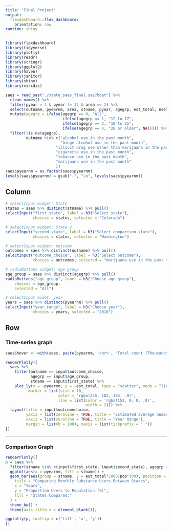 ```yaml
---
title: "Final Project" 
output: 
  flexdashboard::flex_dashboard:
    orientation: row
runtime: shiny
---
```


```r
library(flexdashboard)
library(tidyverse)
library(plotly)
library(readr)
library(stringr)
library(ggplot2)
library(haven)
library(janitor)
library(shiny)
library(viridis)

saes = read_sas("./state_saes_final.sas7bdat") %>%
  clean_names() %>% 
  filter(pyear > 4 & pyear != 12 & area == 2) %>% 
  select(outname, pyearnm, area, stname, pyear, agegrp, est_total, nsel, ncomp, pop) %>% 
  mutate(agegrp = ifelse(agegrp == 0, "All",
                         ifelse(agegrp == 1, "12 to 17",
                         ifelse(agegrp == 2, "18 to 25",
                         ifelse(agegrp == 4, "26 or older", NA))))) %>% 
  filter(!is.na(agegrp),
         outname %in% c("alcohol use in the past month", 
                        "binge alcohol use in the past month",
                      "illicit drug use other than marijuana in the past month",
                      "cigarette use in the past month",
                      "tobacco use in the past month",
                      "marijuana use in the past month"
                      ))
saes$pyearnm = as.factor(saes$pyearnm)
levels(saes$pyearnm) = gsub("-", "\n", levels(saes$pyearnm))
```

Column {.sidebar}
-----------------------------------------------------------------------

```r
# selectInput widget: State
states = saes %>% distinct(stname) %>% pull()
selectInput("first_state", label = h3("Select state"),
            choices = states, selected = "Colorado")

# selectInput widget: State 2
selectInput("second_state", label = h3("Select comparison state"),
            choices = states, selected = "Washington")

# selectInput widget: outcome
outcomes = saes %>% distinct(outname) %>% pull()
selectInput("outcome_choice", label = h3("Select outcome"),
            choices = outcomes, selected = "marijuana use in the past month")

# radioButtons widget: age group
age_group = saes %>% distinct(agegrp) %>% pull()
radioButtons("age_group", label = h3("Choose age group"),
    choices = age_group, 
    selected = "All")

# selectInput widet: year
years = saes %>% distinct(pyearnm) %>% pull()
selectInput("year_range", label = h3("Choose year"), 
            choices = years, selected = "2010")

```

Row {.tabset .tabset-fade}
-----------------------------------------------------------------------

### Time-series graph

```r
saes$hover <- with(saes, paste(pyearnm, '<br>', "Total count (Thousands):", est_total))

renderPlotly({
  saes %>% 
    filter(outname == input$outcome_choice,
           agegrp == input$age_group,
           stname == input$first_state) %>% 
    plot_ly(x = ~pyearnm, y = ~est_total, type = "scatter", mode = "lines+markers", hoverinfo = 'text', text = ~paste(pyearnm, '<br>', "Total count:", est_total),
          marker = list(size = 10,
                       color = 'rgba(255, 182, 193, .9)',
                       line = list(color = 'rgba(152, 0, 0, .8)',
                                   width = 2))) %>%
  layout(title = input$outcomechoice,
         yaxis = list(zeroline = TRUE, title = "Estimated average number of persons (in thousands)"),
         xaxis = list(zeroline = TRUE, title = "Year Range"),
         margin = list(b = 100), xaxis = list(tickprefix = " "))
})
```

-----------------------------------------------------------------------

### Comparison Graph

```r

renderPlotly({
p = saes %>%
  filter(stname %in% c(input$first_state, input$second_state), agegrp == input$age_group, outname == input$outcome_choice) %>%
  ggplot(aes(x = pyearnm, fill = stname)) +
  geom_bar(aes(group = stname, y = est_total*1000/pop*100), position = position_dodge(width = 0.6), stat = "identity") + labs(
    title = "Comparing Monthly Substance Users Between States",
    x = "Years",
    y = "Proportion Users to Population (%)",
    fill = "States Compared:"
  ) + 
  theme_bw() +
  theme(axis.title.x = element_blank());

ggplotly(p, tooltip = c('fill', 'x', 'y'))
})
```


